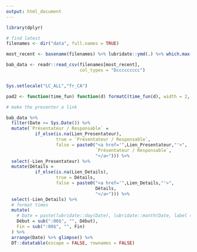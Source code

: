 ```yaml
---
output: html_document
---
```


```r

library(dplyr)

# find latest
filenames <- dir("data", full.names = TRUE)

most_recent <- basename(filenames) %>% lubridate::ymd(.) %>% which.max()

bab_data <- readr::read_csv(filenames[most_recent],
                            col_types = "Dccccccccc")


Sys.setlocale("LC_ALL","fr_CA")

pad2 <- function(time_fun) function(d) formatC(time_fun(d), width = 2, format = "d", flag = "0")

# make the presenter a link
```

```r
bab_data %>%
  filter(Date >= Sys.Date()) %>%
  mutate(`Présentateur / Responsable` =
           if_else(is.na(Lien_Presentateur), 
                   true = `Présentateur / Responsable`,
                   false = paste0("<a href='",Lien_Presentateur,"'>",
                                  `Présentateur / Responsable`,
                                  "</a>"))) %>%
  select(-Lien_Presentateur) %>%
  mutate(Détails =
           if_else(is.na(Lien_Details), 
                   true = Détails,
                   false = paste0("<a href='",Lien_Details,"'>",
                                  Détails,
                                  "</a>"))) %>% 
  select(-Lien_Details) %>%
  # format times
  mutate(
    # Date = paste(lubridate::day(Date), lubridate::month(Date, label = TRUE)),
    Début = sub(":00$", "", Début),
    Fin = sub(":00$", "", Fin)
  ) %>% 
  arrange(Date) %>% glimpse() %>% 
  DT::datatable(escape = FALSE, rownames = FALSE)
```
